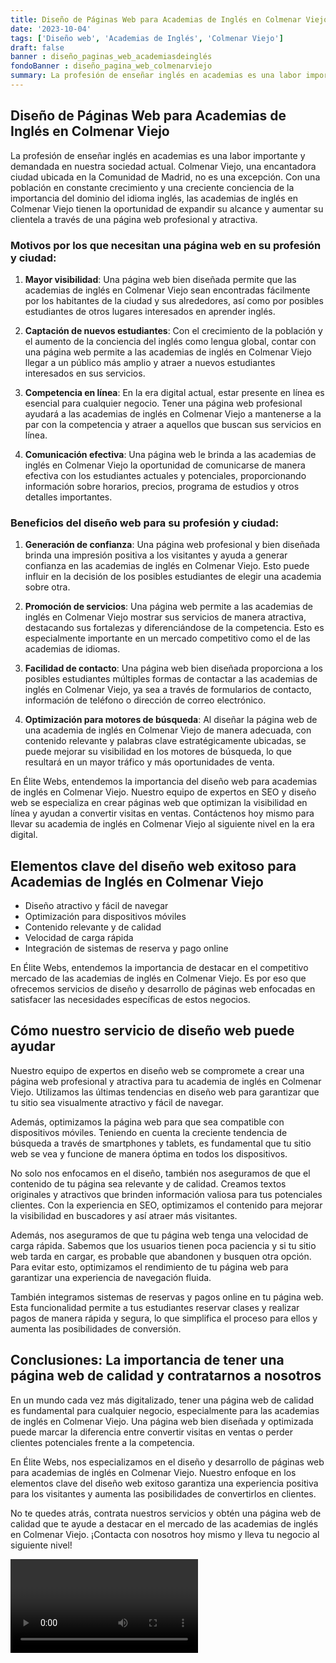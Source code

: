 ```yaml
---
title: Diseño de Páginas Web para Academias de Inglés en Colmenar Viejo
date: '2023-10-04'
tags: ['Diseño web', 'Academias de Inglés', 'Colmenar Viejo']
draft: false
banner : diseño_paginas_web_academiasdeinglés
fondoBanner : diseño_pagina_web_colmenarviejo
summary: La profesión de enseñar inglés en academias es una labor importante y demandada en nuestra sociedad actual. Colmenar Viejo, una encantadora ciudad ubicada en la Comunidad de Madrid, no es una excepción. Con una población en constante crecimiento y una creciente conciencia de la importancia del dominio del idioma inglés, las academias de inglés en Colmenar Viejo tienen la oportunidad de expandir su alcance y aumentar su clientela a través de una página web profesional y atractiva.
---
```


## Diseño de Páginas Web para Academias de Inglés en Colmenar Viejo

La profesión de enseñar inglés en academias es una labor importante y demandada en nuestra sociedad actual. Colmenar Viejo, una encantadora ciudad ubicada en la Comunidad de Madrid, no es una excepción. Con una población en constante crecimiento y una creciente conciencia de la importancia del dominio del idioma inglés, las academias de inglés en Colmenar Viejo tienen la oportunidad de expandir su alcance y aumentar su clientela a través de una página web profesional y atractiva.

### Motivos por los que necesitan una página web en su profesión y ciudad:

1. **Mayor visibilidad**: Una página web bien diseñada permite que las academias de inglés en Colmenar Viejo sean encontradas fácilmente por los habitantes de la ciudad y sus alrededores, así como por posibles estudiantes de otros lugares interesados en aprender inglés.

2. **Captación de nuevos estudiantes**: Con el crecimiento de la población y el aumento de la conciencia del inglés como lengua global, contar con una página web permite a las academias de inglés en Colmenar Viejo llegar a un público más amplio y atraer a nuevos estudiantes interesados ​​en sus servicios.

3. **Competencia en línea**: En la era digital actual, estar presente en línea es esencial para cualquier negocio. Tener una página web profesional ayudará a las academias de inglés en Colmenar Viejo a mantenerse a la par con la competencia y atraer a aquellos que buscan sus servicios en línea.

4. **Comunicación efectiva**: Una página web le brinda a las academias de inglés en Colmenar Viejo la oportunidad de comunicarse de manera efectiva con los estudiantes actuales y potenciales, proporcionando información sobre horarios, precios, programa de estudios y otros detalles importantes.

### Beneficios del diseño web para su profesión y ciudad:

1. **Generación de confianza**: Una página web profesional y bien diseñada brinda una impresión positiva a los visitantes y ayuda a generar confianza en las academias de inglés en Colmenar Viejo. Esto puede influir en la decisión de los posibles estudiantes de elegir una academia sobre otra.

2. **Promoción de servicios**: Una página web permite a las academias de inglés en Colmenar Viejo mostrar sus servicios de manera atractiva, destacando sus fortalezas y diferenciándose de la competencia. Esto es especialmente importante en un mercado competitivo como el de las academias de idiomas.

3. **Facilidad de contacto**: Una página web bien diseñada proporciona a los posibles estudiantes múltiples formas de contactar a las academias de inglés en Colmenar Viejo, ya sea a través de formularios de contacto, información de teléfono o dirección de correo electrónico.

4. **Optimización para motores de búsqueda**: Al diseñar la página web de una academia de inglés en Colmenar Viejo de manera adecuada, con contenido relevante y palabras clave estratégicamente ubicadas, se puede mejorar su visibilidad en los motores de búsqueda, lo que resultará en un mayor tráfico y más oportunidades de venta.

En Élite Webs, entendemos la importancia del diseño web para academias de inglés en Colmenar Viejo. Nuestro equipo de expertos en SEO y diseño web se especializa en crear páginas web que optimizan la visibilidad en línea y ayudan a convertir visitas en ventas. Contáctenos hoy mismo para llevar su academia de inglés en Colmenar Viejo al siguiente nivel en la era digital.

<GifSeo />

<Cta />

## Elementos clave del diseño web exitoso para Academias de Inglés en Colmenar Viejo 

- Diseño atractivo y fácil de navegar
- Optimización para dispositivos móviles
- Contenido relevante y de calidad
- Velocidad de carga rápida
- Integración de sistemas de reserva y pago online

En Élite Webs, entendemos la importancia de destacar en el competitivo mercado de las academias de inglés en Colmenar Viejo. Es por eso que ofrecemos servicios de diseño y desarrollo de páginas web enfocadas en satisfacer las necesidades específicas de estos negocios.

## Cómo nuestro servicio de diseño web puede ayudar

Nuestro equipo de expertos en diseño web se compromete a crear una página web profesional y atractiva para tu academia de inglés en Colmenar Viejo. Utilizamos las últimas tendencias en diseño web para garantizar que tu sitio sea visualmente atractivo y fácil de navegar.

Además, optimizamos la página web para que sea compatible con dispositivos móviles. Teniendo en cuenta la creciente tendencia de búsqueda a través de smartphones y tablets, es fundamental que tu sitio web se vea y funcione de manera óptima en todos los dispositivos.

No solo nos enfocamos en el diseño, también nos aseguramos de que el contenido de tu página sea relevante y de calidad. Creamos textos originales y atractivos que brinden información valiosa para tus potenciales clientes. Con la experiencia en SEO, optimizamos el contenido para mejorar la visibilidad en buscadores y así atraer más visitantes.

Además, nos aseguramos de que tu página web tenga una velocidad de carga rápida. Sabemos que los usuarios tienen poca paciencia y si tu sitio web tarda en cargar, es probable que abandonen y busquen otra opción. Para evitar esto, optimizamos el rendimiento de tu página web para garantizar una experiencia de navegación fluida.

También integramos sistemas de reservas y pagos online en tu página web. Esta funcionalidad permite a tus estudiantes reservar clases y realizar pagos de manera rápida y segura, lo que simplifica el proceso para ellos y aumenta las posibilidades de conversión.

## Conclusiones: La importancia de tener una página web de calidad y contratarnos a nosotros

En un mundo cada vez más digitalizado, tener una página web de calidad es fundamental para cualquier negocio, especialmente para las academias de inglés en Colmenar Viejo. Una página web bien diseñada y optimizada puede marcar la diferencia entre convertir visitas en ventas o perder clientes potenciales frente a la competencia.

En Élite Webs, nos especializamos en el diseño y desarrollo de páginas web para academias de inglés en Colmenar Viejo. Nuestro enfoque en los elementos clave del diseño web exitoso garantiza una experiencia positiva para los visitantes y aumenta las posibilidades de convertirlos en clientes.

No te quedes atrás, contrata nuestros servicios y obtén una página web de calidad que te ayude a destacar en el mercado de las academias de inglés en Colmenar Viejo. ¡Contacta con nosotros hoy mismo y lleva tu negocio al siguiente nivel!

<Video />

<CtaBot job='Academias de Inglés' city='Colmenar Viejo'/>

<Gmaps query='Colmenar Viejo+españa+maps' />